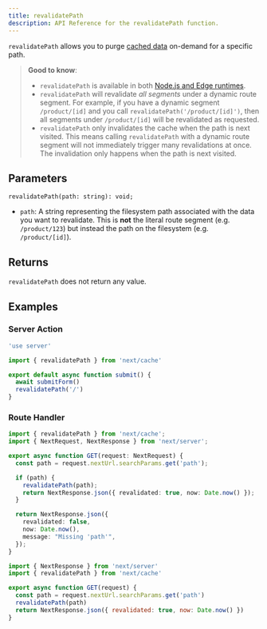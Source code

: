 ```yaml
---
title: revalidatePath
description: API Reference for the revalidatePath function.
---
```


`revalidatePath` allows you to purge [cached data](/docs/app/building-your-application/caching) on-demand for a specific path.

> **Good to know**:
>
> - `revalidatePath` is available in both [Node.js and Edge runtimes](/docs/app/building-your-application/rendering/edge-and-nodejs-runtimes).
> - `revalidatePath` will revalidate _all segments_ under a dynamic route segment. For example, if you have a dynamic segment `/product/[id]` and you call `revalidatePath('/product/[id]')`, then all segments under `/product/[id]` will be revalidated as requested.
> - `revalidatePath` only invalidates the cache when the path is next visited. This means calling `revalidatePath` with a dynamic route segment will not immediately trigger many revalidations at once. The invalidation only happens when the path is next visited.

## Parameters

```tsx
revalidatePath(path: string): void;
```

- `path`: A string representing the filesystem path associated with the data you want to revalidate. This is **not** the literal route segment (e.g. `/product/123`) but instead the path on the filesystem (e.g. `/product/[id]`).

## Returns

`revalidatePath` does not return any value.

## Examples

### Server Action

```ts filename="app/actions.ts" switcher
'use server'

import { revalidatePath } from 'next/cache'

export default async function submit() {
  await submitForm()
  revalidatePath('/')
}
```

### Route Handler

```ts filename="app/api/revalidate/route.ts" switcher
import { revalidatePath } from 'next/cache';
import { NextRequest, NextResponse } from 'next/server';

export async function GET(request: NextRequest) {
  const path = request.nextUrl.searchParams.get('path');

  if (path) {
    revalidatePath(path);
    return NextResponse.json({ revalidated: true, now: Date.now() });
  }

  return NextResponse.json({
    revalidated: false,
    now: Date.now(),
    message: "Missing 'path'",
  });
}
```

```js filename="app/api/revalidate/route.js" switcher
import { NextResponse } from 'next/server'
import { revalidatePath } from 'next/cache'

export async function GET(request) {
  const path = request.nextUrl.searchParams.get('path')
  revalidatePath(path)
  return NextResponse.json({ revalidated: true, now: Date.now() })
}
```

